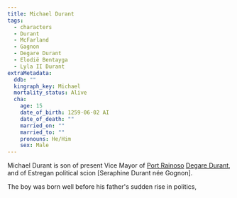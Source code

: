 ```yaml
---
title: Michael Durant
tags:
  - characters
  - Durant
  - McFarland
  - Gagnon
  - Degare Durant
  - Elodië Bentayga
  - Lyla II Durant
extraMetadata:
  ddb: ""
  kingraph_key: Michael
  mortality_status: Alive
  cha:
    age: 15
    date_of_birth: 1259-06-02 AI
    date_of_death: ""
    married_on: ""
    married_to: ""
    pronouns: He/Him
    sex: Male
---
```


Michael Durant is son of present Vice Mayor of
[Port Rainoso](/locations/port-rainoso/)
[Degare Durant](/characters/degare-durant/), and of Estregan political scion \[Seraphine
Durant née Gognon].

The boy was born well before his father's sudden rise in politics,
